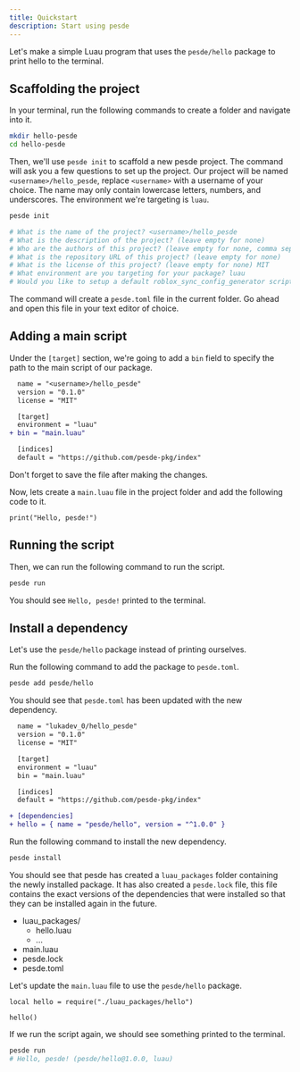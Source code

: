 ```yaml
---
title: Quickstart
description: Start using pesde
---
```



Let's make a simple Luau program that uses the `pesde/hello` package to print
hello to the terminal.

## Scaffolding the project

In your terminal, run the following commands to create a folder and navigate
into it.

```sh
mkdir hello-pesde
cd hello-pesde
```

Then, we'll use `pesde init` to scaffold a new pesde project. The command will
ask you a few questions to set up the project. Our project will be named
`<username>/hello_pesde`, replace `<username>` with a username of your choice.
The name may only contain lowercase letters, numbers, and underscores. The
environment we're targeting is `luau`.

```sh
pesde init

# What is the name of the project? <username>/hello_pesde
# What is the description of the project? (leave empty for none)
# Who are the authors of this project? (leave empty for none, comma separated)
# What is the repository URL of this project? (leave empty for none)
# What is the license of this project? (leave empty for none) MIT
# What environment are you targeting for your package? luau
# Would you like to setup a default roblox_sync_config_generator script? No
```

The command will create a `pesde.toml` file in the current folder. Go ahead
and open this file in your text editor of choice.

## Adding a main script

Under the `[target]` section, we're going to add a `bin` field to specify
the path to the main script of our package.

```diff lang="toml" title="pesde.toml"
  name = "<username>/hello_pesde"
  version = "0.1.0"
  license = "MIT"

  [target]
  environment = "luau"
+ bin = "main.luau"

  [indices]
  default = "https://github.com/pesde-pkg/index"
```

Don't forget to save the file after making the changes.

Now, lets create a `main.luau` file in the project folder and add the following
code to it.

```luau title="main.luau"
print("Hello, pesde!")
```

## Running the script

Then, we can run the following command to run the script.

```sh
pesde run
```

You should see `Hello, pesde!` printed to the terminal.

## Install a dependency

Let's use the `pesde/hello` package instead of printing ourselves.

Run the following command to add the package to `pesde.toml`.

```sh
pesde add pesde/hello
```

You should see that `pesde.toml` has been updated with the new dependency.

```diff lang="toml" title="pesde.toml"
  name = "lukadev_0/hello_pesde"
  version = "0.1.0"
  license = "MIT"

  [target]
  environment = "luau"
  bin = "main.luau"

  [indices]
  default = "https://github.com/pesde-pkg/index"

+ [dependencies]
+ hello = { name = "pesde/hello", version = "^1.0.0" }
```

Run the following command to install the new dependency.

```sh
pesde install
```

You should see that pesde has created a `luau_packages` folder containing the
newly installed package. It has also created a `pesde.lock` file, this file
contains the exact versions of the dependencies that were installed so that
they can be installed again in the future.

<FileTree>

- luau_packages/
  - hello.luau
  - ...
- main.luau
- pesde.lock
- pesde.toml

</FileTree>

Let's update the `main.luau` file to use the `pesde/hello` package.

```luau title="main.luau"
local hello = require("./luau_packages/hello")

hello()
```

If we run the script again, we should see something printed to the terminal.

```sh
pesde run
# Hello, pesde! (pesde/hello@1.0.0, luau)
```
